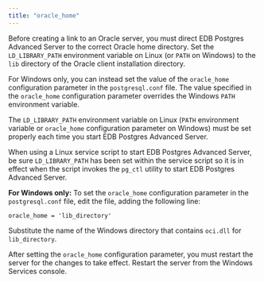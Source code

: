 ```yaml
---
title: "oracle_home"
---
```


<div id="oracle_home" class="registered_link"></div>

Before creating a link to an Oracle server, you must direct EDB Postgres Advanced Server to the correct Oracle home directory. Set the `LD_LIBRARY_PATH` environment variable on Linux (or `PATH` on Windows) to the `lib` directory of the Oracle client installation directory.

For Windows only, you can instead set the value of the `oracle_home` configuration parameter in the `postgresql.conf` file. The value specified in the `oracle_home` configuration parameter overrides the Windows `PATH` environment variable.

The `LD_LIBRARY_PATH` environment variable on Linux (`PATH` environment variable or `oracle_home` configuration parameter on Windows) must be set properly each time you start EDB Postgres Advanced Server.

When using a Linux service script to start EDB Postgres Advanced Server, be sure `LD_LIBRARY_PATH` has been set within the service script so it is in effect when the script invokes the `pg_ctl` utility to start EDB Postgres Advanced Server.

**For Windows only:** To set the `oracle_home` configuration parameter in the `postgresql.conf` file, edit the file, adding the following line:

```text
oracle_home = 'lib_directory'
```

Substitute the name of the Windows directory that contains `oci.dll` for `lib_directory`.

After setting the `oracle_home` configuration parameter, you must restart the server for the changes to take effect. Restart the server from the Windows Services console.
